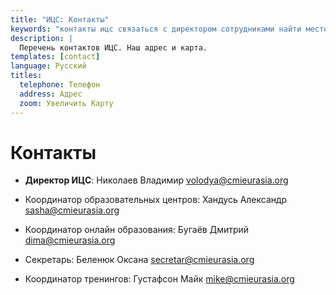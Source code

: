 ```yaml
---
title: "ИЦС: Контакты"
keywords: "контакты ицс связаться с директором сотрудниками найти местонахождение расположение адрес"
description: |
  Перечень контактов ИЦС. Наш адрес и карта.
templates: [contact]
language: Русский
titles:
  telephone: Телефон
  address: Адрес
  zoom: Увеличить Карту
---
```

# Контакты

*   **Директор ИЦС**: Николаев Владимир volodya@cmieurasia.org
    
*   Координатор образовательных центров: Хандусь Александр [sasha@cmieurasia.org](mailto:sasha@cmieurasia.org)
    
*   Координатор онлайн образования: Бугаёв Дмитрий [dima@cmieurasia.org](mailto:dima@cmieurasia.org)
    
*   Секретарь: Беленюк Оксана [secretar@cmieurasia.org](mailto:secretar@cmieurasia.org)
    
*   Координатор тренингов: Густафсон Майк [mike@cmieurasia.org](mailto:mike@cmieurasia.org)